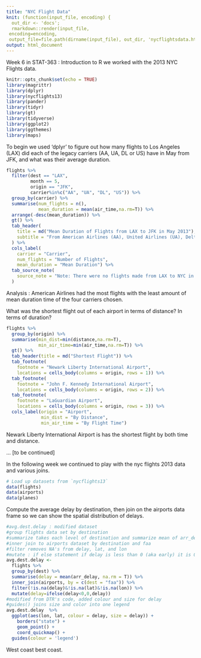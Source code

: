```yaml
---
title: "NYC Flight Data"
knit: (function(input_file, encoding) {
  out_dir <- 'docs';
  rmarkdown::render(input_file,
 encoding=encoding,
 output_file=file.path(dirname(input_file), out_dir, 'nycflightsdata.html'))})
output: html_document
---
```


Week 6 in STAT-363 : Introduction to R we worked with the 2013 NYC Flights data. 

```r
knitr::opts_chunk$set(echo = TRUE)
library(magrittr)
library(dplyr)
library(nycflights13)
library(pander)
library(tidyr)
library(gt)
library(tidyverse)
library(ggplot2)
library(ggthemes)
library(maps)
```

To begin we used 'dplyr' to figure out how many flights to Los Angeles (LAX) did each of the legacy carriers (AA, UA, DL or US) have in May from JFK, and what was their average duration. 

```r
flights %>%
  filter(dest == "LAX", 
         month == 5, 
         origin == "JFK", 
         carrier%in%c("AA", "UA", "DL", "US")) %>%
  group_by(carrier) %>%
  summarise(num_flights = n(),
            mean_duration = mean(air_time,na.rm=T)) %>%
  arrange(-desc(mean_duration)) %>% 
  gt() %>%
  tab_header(
    title = md("Mean Duration of Flights from LAX to JFK in May 2013"),
    subtitle = "From American Airlines (AA), United Airlines (UA), Delta Air (DL), and US"
  ) %>%
  cols_label(
    carrier = "Carrier",
    num_flights = "Number of Flights",
    mean_duration = "Mean Duration") %>%
  tab_source_note(
    source_note = "Note: There were no flights made from LAX to NYC in May 2013 from US"
  )
```

Analysis : American Airlines had the most flights with the least amount of mean duration time of the four carriers chosen. 

What was the shortest flight out of each airport in terms of distance? In terms of duration?

```r
flights %>%
  group_by(origin) %>%
  summarise(min_dist=min(distance,na.rm=T),
            min_air_time=min(air_time,na.rm=T)) %>% 
  gt() %>%
  tab_header(title = md("Shortest Flight")) %>%
  tab_footnote(
    footnote = "Newark Liberty International Airport",
    locations = cells_body(columns = origin, rows = 1)) %>%
  tab_footnote(
    footnote = "John F. Kennedy International Airport",
    locations = cells_body(columns = origin, rows = 2)) %>%
  tab_footnote(
    footnote = "LaGuardian Airport",
    locations = cells_body(columns = origin, rows = 3)) %>%
  cols_label(origin = "Airport",
             min_dist = "By Distance",
             min_air_time = "By Flight Time")
```

Newark Liberty International Airport is has the shortest flight by both time and distance. 

... [to be continued]

In the following week we continued to play with the nyc flights 2013 data and various joins. 

```r
# Load up datasets from `nycflights13`
data(flights)
data(airports)
data(planes)
```

Compute the average delay by destination, then join on the airports data frame so we can show the spatial distribution of delays. 
```r
#avg.dest.delay : modified dataset 
#group flights data set by destination 
#summarize takes each level of destination and summarize mean of arr_delay 
#inner join to airports dataset by destination and faa 
#filter removes NA's from delay, lat, and lon 
#mutate : if else statement if delay is less than 0 (aka early) it is 0 
avg.dest.delay <- 
  flights %>% 
  group_by(dest) %>%
  summarise(delay = mean(arr_delay, na.rm = T)) %>%
  inner_join(airports, by = c(dest = "faa")) %>%
  filter(!is.na(delay)&!is.na(lat)&!is.na(lon)) %>%
  mutate(delay=ifelse(delay<0,0,delay))
#modified from DTR's code, added colour and size for delay
#guides() joins size and color into one legend 
avg.dest.delay  %>%
  ggplot(aes(lon, lat, colour = delay, size = delay)) +
    borders("state") +
    geom_point() +
    coord_quickmap() +
  guides(colour = 'legend')
```

West coast best coast. 
